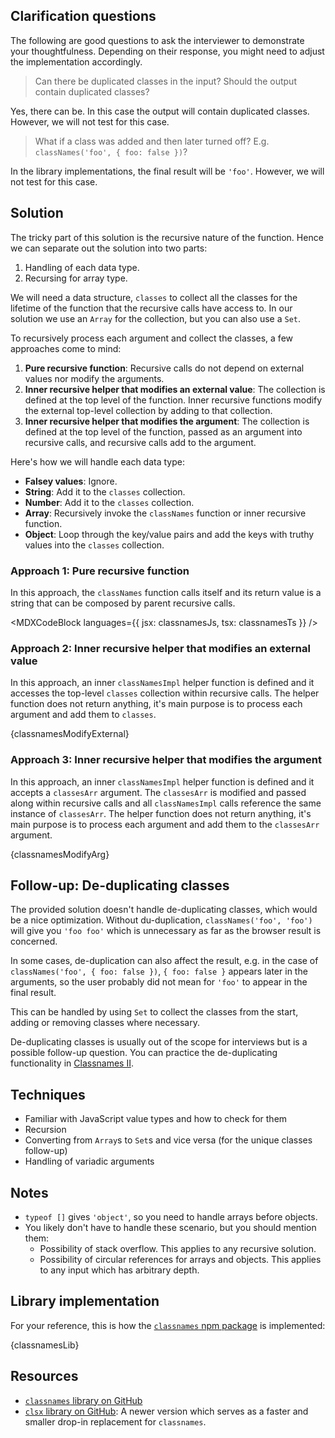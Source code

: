 

## Clarification questions

The following are good questions to ask the interviewer to demonstrate your thoughtfulness. Depending on their response, you might need to adjust the implementation accordingly.

> Can there be duplicated classes in the input? Should the output contain duplicated classes?

Yes, there can be. In this case the output will contain duplicated classes. However, we will not test for this case.

> What if a class was added and then later turned off? E.g. `classNames('foo', { foo: false })`?

In the library implementations, the final result will be `'foo'`. However, we will not test for this case.

## Solution

The tricky part of this solution is the recursive nature of the function. Hence we can separate out the solution into two parts:

1. Handling of each data type.
2. Recursing for array type.

We will need a data structure, `classes` to collect all the classes for the lifetime of the function that the recursive calls have access to. In our solution we use an `Array` for the collection, but you can also use a `Set`.

To recursively process each argument and collect the classes, a few approaches come to mind:

1. **Pure recursive function**: Recursive calls do not depend on external values nor modify the arguments.
2. **Inner recursive helper that modifies an external value**: The collection is defined at the top level of the function. Inner recursive functions modify the external top-level collection by adding to that collection.
3. **Inner recursive helper that modifies the argument**: The collection is defined at the top level of the function, passed as an argument into recursive calls, and recursive calls add to the argument.

Here's how we will handle each data type:

- **Falsey values**: Ignore.
- **String**: Add it to the `classes` collection.
- **Number**: Add it to the `classes` collection.
- **Array**: Recursively invoke the `classNames` function or inner recursive function.
- **Object**: Loop through the key/value pairs and add the keys with truthy values into the `classes` collection.

### Approach 1: Pure recursive function

In this approach, the `classNames` function calls itself and its return value is a string that can be composed by parent recursive calls.

<MDXCodeBlock languages={{ jsx: classnamesJs, tsx: classnamesTs }} />

### Approach 2: Inner recursive helper that modifies an external value

In this approach, an inner `classNamesImpl` helper function is defined and it accesses the top-level `classes` collection within recursive calls. The helper function does not return anything, it's main purpose is to process each argument and add them to `classes`.

<MDXCodeBlock>{classnamesModifyExternal}</MDXCodeBlock>

### Approach 3: Inner recursive helper that modifies the argument

In this approach, an inner `classNamesImpl` helper function is defined and it accepts a `classesArr` argument. The `classesArr` is modified and passed along within recursive calls and all `classNamesImpl` calls reference the same instance of `classesArr`. The helper function does not return anything, it's main purpose is to process each argument and add them to the `classesArr` argument.

<MDXCodeBlock>{classnamesModifyArg}</MDXCodeBlock>

## Follow-up: De-duplicating classes

The provided solution doesn't handle de-duplicating classes, which would be a nice optimization. Without du-duplication, `classNames('foo', 'foo')` will give you `'foo foo'` which is unnecessary as far as the browser result is concerned.

In some cases, de-duplication can also affect the result, e.g. in the case of `classNames('foo', { foo: false })`, `{ foo: false }` appears later in the arguments, so the user probably did not mean for `'foo'` to appear in the final result.

This can be handled by using `Set` to collect the classes from the start, adding or removing classes where necessary.

De-duplicating classes is usually out of the scope for interviews but is a possible follow-up question. You can practice the de-duplicating functionality in [Classnames II](/questions/javascript/classnames-ii).

## Techniques

- Familiar with JavaScript value types and how to check for them
- Recursion
- Converting from `Array`s to `Set`s and vice versa (for the unique classes follow-up)
- Handling of variadic arguments

## Notes

- `typeof []` gives `'object'`, so you need to handle arrays before objects.
- You likely don't have to handle these scenario, but you should mention them:
  - Possibility of stack overflow. This applies to any recursive solution.
  - Possibility of circular references for arrays and objects. This applies to any input which has arbitrary depth.

## Library implementation

For your reference, this is how the [`classnames` npm package](https://github.com/JedWatson/classnames) is implemented:

<MDXCodeBlock>{classnamesLib}</MDXCodeBlock>

## Resources

- [`classnames` library on GitHub](https://github.com/JedWatson/classnames)
- [`clsx` library on GitHub](https://github.com/lukeed/clsx): A newer version which serves as a faster and smaller drop-in replacement for `classnames`.
